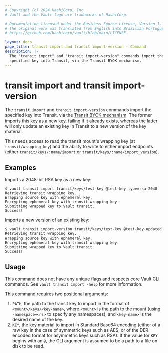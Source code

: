 ```yaml
---
# Copyright (c) 2024 HashiCorp, Inc.
# Vault and the Vault logo are trademarks of HashiCorp.

# Documentation licensed under the Business Source License, Version 1.1.
# The original work was translated from English into Brazilian Portuguese.
# https://github.com/hashicorp/vault/blob/main/LICENSE

layout: docs
page_title: transit import and transit import-version - Command
description: |-
  The "transit import" and "transit import-version" commands import the
  specified key into Transit, via the Transit BYOK mechanism.
---
```


# transit import and transit import-version

The `transit import` and `transit import-version` commands import the
specified key into Transit, via the [Transit BYOK
mechanism](/vault/docs/secrets/transit#bring-your-own-key-byok). The former
imports this key as a new key, failing if it already exists, whereas the
latter will only update an existing key in Transit to a new version of the
key material.

This needs access to read the transit mount's wrapping key (at
`transit/wrapping_key`) and the ability to write to either import
endpoints (either `transit/keys/:name/import` or
`transit/keys/:name/import_version`).

## Examples

Imports a 2048-bit RSA key as a new key:

```
$ vault transit import transit/keys/test-key @test-key type=rsa-2048
Retrieving transit wrapping key.
Wrapping source key with ephemeral key.
Encrypting ephemeral key with transit wrapping key.
Submitting wrapped key to Vault transit.
Success!
```

Imports a new version of an existing key:

```
$ vault transit import-version transit/keys/test-key @test-key-updated
Retrieving transit wrapping key.
Wrapping source key with ephemeral key.
Encrypting ephemeral key with transit wrapping key.
Submitting wrapped key to Vault transit.
Success!
```

## Usage

This command does not have any unique flags and respects core Vault CLI
commands. See `vault transit import -help` for more information.

This command requires two positional arguments:

 1. `PATH`, the path to the transit key to import in the format of
    `<mount>/keys/<key-name>`, where `<mount>` is the path to the mount
    (using `-namespace=<ns>` to specify any namespaces), and `<key-name>`
    is the desired name of the key.
 2. `KEY`, the key material to import in Standard Base64 encoding (either
    of a raw key in the case of symmetric keys such as AES, or of the DER
    encoded format for asymmetric keys such as RSA). If the value for `KEY`
    begins with an `@`, the CLI argument is assumed to be a path to a file
    on disk to be read.
